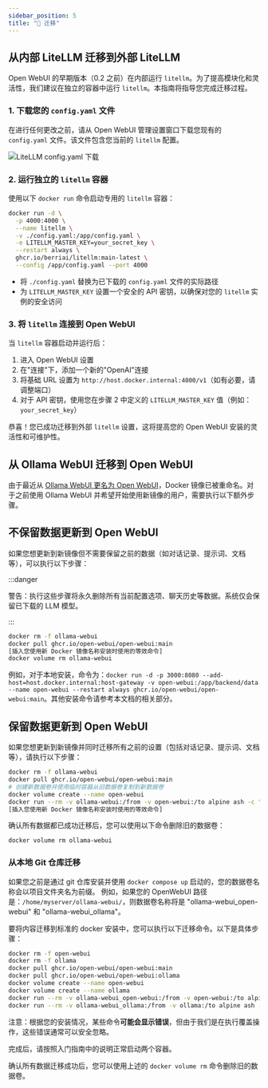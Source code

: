 ```yaml
---
sidebar_position: 5
title: "🔄 迁移"
---
```


## 从内部 LiteLLM 迁移到外部 LiteLLM

Open WebUI 的早期版本（0.2 之前）在内部运行 `litellm`。为了提高模块化和灵活性，我们建议在独立的容器中运行 `litellm`。本指南将指导您完成迁移过程。

### 1. 下载您的 `config.yaml` 文件

在进行任何更改之前，请从 Open WebUI 管理设置窗口下载您现有的 `config.yaml` 文件。该文件包含您当前的 `litellm` 配置。

![LiteLLM config.yaml 下载](/img/migration_litellm_config.png)

### 2. 运行独立的 `litellm` 容器

使用以下 `docker run` 命令启动专用的 `litellm` 容器：

```bash
docker run -d \
  -p 4000:4000 \
  --name litellm \
  -v ./config.yaml:/app/config.yaml \
  -e LITELLM_MASTER_KEY=your_secret_key \
  --restart always \
  ghcr.io/berriai/litellm:main-latest \
  --config /app/config.yaml --port 4000
```

- 将 `./config.yaml` 替换为已下载的 `config.yaml` 文件的实际路径
- 为 `LITELLM_MASTER_KEY` 设置一个安全的 API 密钥，以确保对您的 `litellm` 实例的安全访问

### 3. 将 `litellm` 连接到 Open WebUI

当 `litellm` 容器启动并运行后：

1. 进入 Open WebUI 设置
2. 在"连接"下，添加一个新的"OpenAI"连接
3. 将基础 URL 设置为 `http://host.docker.internal:4000/v1`（如有必要，请调整端口）
4. 对于 API 密钥，使用您在步骤 2 中定义的 `LITELLM_MASTER_KEY` 值（例如：`your_secret_key`）

恭喜！您已成功迁移到外部 `litellm` 设置，这将提高您的 Open WebUI 安装的灵活性和可维护性。

## 从 Ollama WebUI 迁移到 Open WebUI

由于最近从 [Ollama WebUI 更名为 Open WebUI](https://github.com/open-webui/open-webui/discussions/602)，Docker 镜像已被重命名。对于之前使用 Ollama WebUI 并希望开始使用新镜像的用户，需要执行以下额外步骤。

## 不保留数据更新到 Open WebUI

如果您想更新到新镜像但不需要保留之前的数据（如对话记录、提示词、文档等），可以执行以下步骤：

:::danger

警告：执行这些步骤将永久删除所有当前配置选项、聊天历史等数据。系统仅会保留已下载的 LLM 模型。

:::

```bash
docker rm -f ollama-webui
docker pull ghcr.io/open-webui/open-webui:main
[插入您使用新 Docker 镜像名称安装时使用的等效命令]
docker volume rm ollama-webui
```

例如，对于本地安装，命令为：`docker run -d -p 3000:8080 --add-host=host.docker.internal:host-gateway -v open-webui:/app/backend/data --name open-webui --restart always ghcr.io/open-webui/open-webui:main`。其他安装命令请参考本文档的相关部分。

## 保留数据更新到 Open WebUI

如果您想更新到新镜像并同时迁移所有之前的设置（包括对话记录、提示词、文档等），请执行以下步骤：

```bash
docker rm -f ollama-webui
docker pull ghcr.io/open-webui/open-webui:main
# 创建新数据卷并使用临时容器从旧数据卷复制到新数据卷
docker volume create --name open-webui
docker run --rm -v ollama-webui:/from -v open-webui:/to alpine ash -c "cd /from ; cp -av . /to"
[插入您使用新 Docker 镜像名称安装时使用的等效命令]
```

确认所有数据都已成功迁移后，您可以使用以下命令删除旧的数据卷：

```bash
docker volume rm ollama-webui
```

### 从本地 Git 仓库迁移

如果您之前是通过 git 仓库安装并使用 `docker compose up` 启动的，您的数据卷名称会以项目文件夹名为前缀。
例如，如果您的 OpenWebUI 路径是：`/home/myserver/ollama-webui/`，则数据卷名称将是 "ollama-webui_open-webui" 和 "ollama-webui_ollama"。

要将内容迁移到标准的 docker 安装中，您可以执行以下迁移命令。以下是具体步骤：

```bash
docker rm -f open-webui
docker rm -f ollama
docker pull ghcr.io/open-webui/open-webui:main
docker pull ghcr.io/open-webui/open-webui:ollama
docker volume create --name open-webui
docker volume create --name ollama
docker run --rm -v ollama-webui_open-webui:/from -v open-webui:/to alpine ash -c "cd /from ; cp -av . /to"
docker run --rm -v ollama-webui_ollama:/from -v ollama:/to alpine ash -c "cd /from ; cp -av . /to"
```

注意：根据您的安装情况，某些命令**可能会显示错误**，但由于我们是在执行覆盖操作，这些错误通常可以安全忽略。

完成后，请按照入门指南中的说明正常启动两个容器。

确认所有数据迁移成功后，您可以使用上述的 `docker volume rm` 命令删除旧的数据卷。
